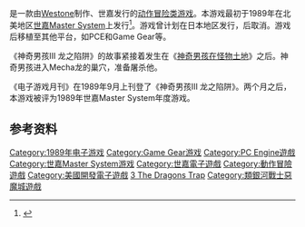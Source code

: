 {{NoteTA
| G1=Games
| G2 = Sega
}}

{{vgname|神奇男孩III：龙之陷阱|en=Wonder Boy III: The Dragon's Trap}}是一款由[[Westone|Westone]]制作、世嘉发行的[[动作冒险类游戏|动作冒险类游戏]]。本游戏最初于1989年在北美地区[[世嘉Master_System|世嘉Master System]]上发行<ref name="gamefaqs">{{cite web| url = http://www.gamefaqs.com/sms/588172-wonder-boy-iii-the-dragons-trap/data| title = Release information| publisher = [[GameFAQs|GameFAQs]]| date = | accessdate = 2016-03-08| language = en| archive-date = 2010-08-15| archive-url = https://web.archive.org/web/20100815132439/http://www.gamefaqs.com/sms/588172-wonder-boy-iii-the-dragons-trap/data| dead-url = no}}</ref>。游戏曾计划在日本地区发行，后取消。游戏后移植至其他平台，如PCE和Game Gear等。

《神奇男孩III 龙之陷阱》的故事紧接着发生在《[[神奇男孩_怪物大陸|神奇男孩在怪物土地]]》之后。神奇男孩进入Mecha龙的巢穴，准备屠杀他。

《电子游戏月刊》在1989年9月上刊登了《神奇男孩III 龙之陷阱》。两个月之后，本游戏被评为1989年世嘉Master System年度游戏。

== 参考资料 ==
{{Reflist}}

{{神奇男孩系列}}

{{DEFAULTSORT:Wonder Boy 3, The Dragons Trap}}
[[Category:1989年电子游戏|Category:1989年电子游戏]]
[[Category:Game_Gear游戏|Category:Game Gear游戏]]
[[Category:PC_Engine遊戲|Category:PC Engine遊戲]]
[[Category:世嘉Master_System游戏|Category:世嘉Master System游戏]]
[[Category:世嘉電子遊戲|Category:世嘉電子遊戲]]
[[Category:動作冒險遊戲|Category:動作冒險遊戲]]
[[Category:美國開發電子遊戲|Category:美國開發電子遊戲]]
[[Category:神奇男孩系列|3 The Dragons Trap]]
[[Category:類銀河戰士惡魔城遊戲|Category:類銀河戰士惡魔城遊戲]]


{{action-adventure-videogame-stub}}